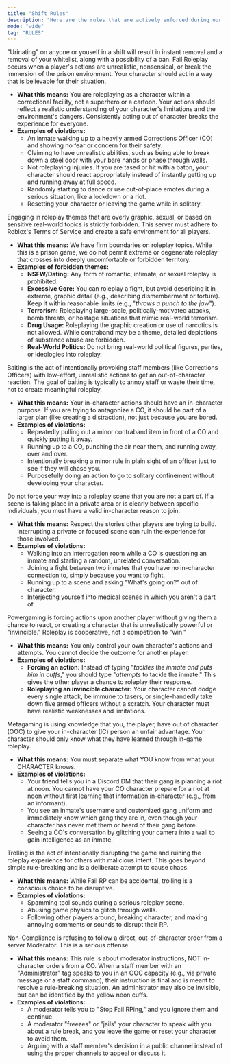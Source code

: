 ```yaml
---
title: "Shift Rules"
description: "Here are the rules that are actively enforced during our shifts."
mode: "wide"
tag: "RULES"
---
```


<Danger>
  "Urinating" on anyone or youself in a shift will result in instant removal and a removal of your whitelist, along with a possibility of a ban.
</Danger>

<Card title="Fail Roleplay" icon="mask">
  Fail Roleplay occurs when a player's actions are unrealistic, nonsensical, or break the immersion of the prison environment. Your character should act in a way that is believable for their situation.

  - **What this means:** You are roleplaying as a character within a correctional facility, not a superhero or a cartoon. Your actions should reflect a realistic understanding of your character's limitations and the environment's dangers. Consistently acting out of character breaks the experience for everyone.
  - **Examples of violations:**
    - An inmate walking up to a heavily armed Corrections Officer (CO) and showing no fear or concern for their safety.
    - Claiming to have unrealistic abilities, such as being able to break down a steel door with your bare hands or phase through walls.
    - Not roleplaying injuries. If you are tased or hit with a baton, your character should react appropriately instead of instantly getting up and running away at full speed.
    - Randomly starting to dance or use out-of-place emotes during a serious situation, like a lockdown or a riot.
    - Resetting your character or leaving the game while in solitary.
</Card>

<Card title="Inappropriate Roleplay" icon="hand">
  Engaging in roleplay themes that are overly graphic, sexual, or based on sensitive real-world topics is strictly forbidden. This server must adhere to Roblox's Terms of Service and create a safe environment for all players.

  - **What this means:** We have firm boundaries on roleplay topics. While this is a prison game, we do not permit extreme or degenerate roleplay that crosses into deeply uncomfortable or forbidden territory.
  - **Examples of forbidden themes:**
    - **NSFW/Dating:** Any form of romantic, intimate, or sexual roleplay is prohibited.
    - **Excessive Gore:** You can roleplay a fight, but avoid describing it in extreme, graphic detail (e.g., describing dismemberment or torture). Keep it within reasonable limits (e.g., "_throws a punch to the jaw_").
    - **Terrorism:** Roleplaying large-scale, politically-motivated attacks, bomb threats, or hostage situations that mimic real-world terrorism.
    - **Drug Usage:** Roleplaying the graphic creation or use of narcotics is not allowed. While contraband may be a theme, detailed depictions of substance abuse are forbidden.
    - **Real-World Politics:** Do not bring real-world political figures, parties, or ideologies into roleplay.
</Card>

<Card title="Baiting" icon="steak">
  Baiting is the act of intentionally provoking staff members (like Corrections Officers) with low-effort, unrealistic actions to get an out-of-character reaction. The goal of baiting is typically to annoy staff or waste their time, not to create meaningful roleplay.

  - **What this means:** Your in-character actions should have an in-character purpose. If you are trying to antagonize a CO, it should be part of a larger plan (like creating a distraction), not just because you are bored.
  - **Examples of violations:**
    - Repeatedly pulling out a minor contraband item in front of a CO and quickly putting it away.
    - Running up to a CO, punching the air near them, and running away, over and over.
    - Intentionally breaking a minor rule in plain sight of an officer just to see if they will chase you.
    - Purposefully doing an action to go to solitary confinement without developing your character.
</Card>

<Card title="Interfering" icon="people">
  Do not force your way into a roleplay scene that you are not a part of. If a scene is taking place in a private area or is clearly between specific individuals, you must have a valid in-character reason to join.

  - **What this means:** Respect the stories other players are trying to build. Interrupting a private or focused scene can ruin the experience for those involved.
  - **Examples of violations:**
    - Walking into an interrogation room while a CO is questioning an inmate and starting a random, unrelated conversation.
    - Joining a fight between two inmates that you have no in-character connection to, simply because you want to fight.
    - Running up to a scene and asking "What's going on?" out of character.
    - Interjecting yourself into medical scenes in which you aren't a part of.
</Card>

<Card title="Powergaming" icon="fire">
  Powergaming is forcing actions upon another player without giving them a chance to react, or creating a character that is unrealistically powerful or "invincible." Roleplay is cooperative, not a competition to "win."

  - **What this means:** You only control your own character's actions and attempts. You cannot decide the outcome for another player.
  - **Examples of violations:**
    - **Forcing an action:** Instead of typing "_tackles the inmate and puts him in cuffs_," you should type "_attempts_ to tackle the inmate." This gives the other player a chance to roleplay their response.
    - **Roleplaying an invincible character:** Your character cannot dodge every single attack, be immune to tasers, or single-handedly take down five armed officers without a scratch. Your character must have realistic weaknesses and limitations.
</Card>

<Card title="Metagaming" icon="laptop">
  Metagaming is using knowledge that you, the player, have out of character (OOC) to give your in-character (IC) person an unfair advantage. Your character should only know what they have learned through in-game roleplay.

  - **What this means:** You must separate what YOU know from what your CHARACTER knows.
  - **Examples of violations:**
    - Your friend tells you in a Discord DM that their gang is planning a riot at noon. You cannot have your CO character prepare for a riot at noon without first learning that information in-character (e.g., from an informant).
    - You see an inmate's username and customized gang uniform and immediately know which gang they are in, even though your character has never met them or heard of their gang before.
    - Seeing a CO's conversation by glitching your camera into a wall to gain intelligence as an inmate.
</Card>

<Card title="Trolling" icon="ghost">
  Trolling is the act of intentionally disrupting the game and ruining the roleplay experience for others with malicious intent. This goes beyond simple rule-breaking and is a deliberate attempt to cause chaos.

  - **What this means:** While Fail RP can be accidental, trolling is a conscious choice to be disruptive.
  - **Examples of violations:**
    - Spamming tool sounds during a serious roleplay scene.
    - Abusing game physics to glitch through walls.
    - Following other players around, breaking character, and making annoying comments or sounds to disrupt their RP.
</Card>

<Card title="Non-Compliance" icon="person">
  Non-Compliance is refusing to follow a direct, out-of-character order from a server Moderator. This is a serious offense.

  - **What this means:** This rule is about moderator instructions, NOT in-character orders from a CO. When a staff member with an "Administrator" tag speaks to you in an OOC capacity (e.g., via private message or a staff command), their instruction is final and is meant to resolve a rule-breaking situation. An administrator may also be invisible, but can be identified by the yellow neon cuffs.
  - **Examples of violations:**
    - A moderator tells you to "Stop Fail RPing," and you ignore them and continue.
    - A moderator "freezes" or "jails" your character to speak with you about a rule break, and you leave the game or reset your character to avoid them.
    - Arguing with a staff member's decision in a public channel instead of using the proper channels to appeal or discuss it.
</Card>